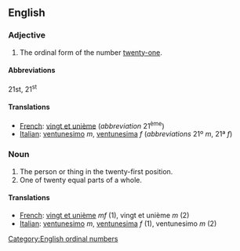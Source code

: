 ==English==

===Adjective===

# The ordinal form of the number [[twenty-one]].

====Abbreviations====
21st, 21<sup>st</sup>

====Translations====

*[[French]]: [[vingt et unième]] (''abbreviation'' 21<sup>ème</sup>)
*[[Italian]]: [[ventunesimo]] ''m'', [[ventunesima]] ''f'' (''abbreviations'' 21º ''m'', 21ª ''f'')

===Noun===

#The person or thing in the twenty-first position.
#One of twenty equal parts of a whole.

====Translations====

*[[French]]: [[vingt et unième]] ''mf'' (1), vingt et unième ''m'' (2)
*[[Italian]]: [[ventunesimo]] ''m'', [[ventunesima]] ''f'' (1), ventunesimo ''m'' (2)

[[Category:English ordinal numbers]]